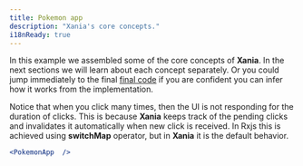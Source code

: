 ```yaml
---
title: Pokemon app
description: "Xania's core concepts."
i18nReady: true
---
```


In this example we assembled some of the core concepts of **Xania**. In the next sections we will learn about each concept separately. Or you could jump immediately to the final [final code](../pokemon-app) if you are confident you can infer how it works from the implementation.

Notice that when you click many times, then the UI is not responding for the duration of clicks. This is because **Xania** keeps track of the pending clicks and invalidates it automatically when new click is received. In Rxjs this is achieved using **switchMap** operator, but in **Xania** it is the default behavior.

```jsx
<PokemonApp  />
```

<PokemonApp client:only="xania"  />

